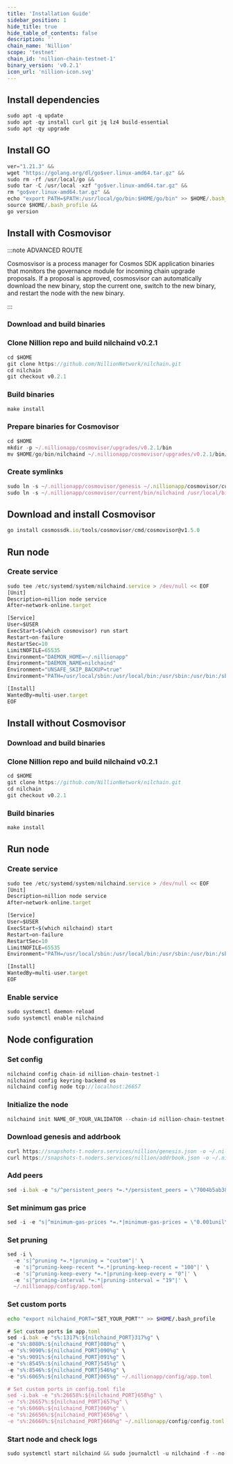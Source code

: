 ```yaml
---
title: 'Installation Guide'
sidebar_position: 1
hide_title: true
hide_table_of_contents: false
description: ''
chain_name: 'Nillion'
scope: 'testnet'
chain_id: 'nillion-chain-testnet-1'
binary_version: 'v0.2.1'
icon_url: 'nillion-icon.svg'
---
```



<PageTitle
  iconUrl="img/nillion-icon.svg"
  title="Nillion Installation Guide"
  chainId="nillion-chain-testnet-1"
  version="v0.2.1"
/>

## Install dependencies

```js
sudo apt -q update
sudo apt -qy install curl git jq lz4 build-essential
sudo apt -qy upgrade
```

## Install GO

```js
ver="1.21.3" &&
wget "https://golang.org/dl/go$ver.linux-amd64.tar.gz" &&
sudo rm -rf /usr/local/go &&
sudo tar -C /usr/local -xzf "go$ver.linux-amd64.tar.gz" &&
rm "go$ver.linux-amd64.tar.gz" &&
echo "export PATH=$PATH:/usr/local/go/bin:$HOME/go/bin" >> $HOME/.bash_profile &&
source $HOME/.bash_profile &&
go version
```

## Install with Cosmovisor

:::note ADVANCED ROUTE

Cosmosvisor is a process manager for Cosmos SDK application binaries that monitors the governance module for incoming chain upgrade proposals. If a proposal is approved, cosmosvisor can automatically download the new binary, stop the current one, switch to the new binary, and restart the node with the new binary.

:::

### Download and build binaries

### Clone Nillion repo and build nilchaind v0.2.1

```js
cd $HOME
git clone https://github.com/NillionNetwork/nilchain.git
cd nilchain
git checkout v0.2.1
```

### Build binaries

```js
make install
```

### Prepare binaries for Cosmovisor

```js
cd $HOME
mkdir -p ~/.nillionapp/cosmovisor/upgrades/v0.2.1/bin
mv $HOME/go/bin/nilchaind ~/.nillionapp/cosmovisor/upgrades/v0.2.1/bin/
```

### Create symlinks

```js
sudo ln -s ~/.nillionapp/cosmovisor/genesis ~/.nillionapp/cosmovisor/current -f
sudo ln -s ~/.nillionapp/cosmovisor/current/bin/nilchaind /usr/local/bin/nilchaind -f
```

## Download and install Cosmovisor

```js
go install cosmossdk.io/tools/cosmovisor/cmd/cosmovisor@v1.5.0
```

## Run node

### Create service

```js
sudo tee /etc/systemd/system/nilchaind.service > /dev/null << EOF
[Unit]
Description=nillion node service
After=network-online.target

[Service]
User=$USER
ExecStart=$(which cosmovisor) run start
Restart=on-failure
RestartSec=10
LimitNOFILE=65535
Environment="DAEMON_HOME=~/.nillionapp"
Environment="DAEMON_NAME=nilchaind"
Environment="UNSAFE_SKIP_BACKUP=true"
Environment="PATH=/usr/local/sbin:/usr/local/bin:/usr/sbin:/usr/bin:/sbin:/bin:/usr/games:/usr/local/games:/snap/bin:~/.nillionapp/cosmovisor/current/bin"

[Install]
WantedBy=multi-user.target
EOF
```

## Install without Cosmovisor

### Download and build binaries

### Clone Nillion repo and build nilchaind v0.2.1

```js
cd $HOME
git clone https://github.com/NillionNetwork/nilchain.git
cd nilchain
git checkout v0.2.1
```

### Build binaries

```js
make install
```

## Run node

### Create service

```js
sudo tee /etc/systemd/system/nilchaind.service > /dev/null << EOF
[Unit]
Description=nillion node service
After=network-online.target

[Service]
User=$USER
ExecStart=$(which nilchaind) start
Restart=on-failure
RestartSec=10
LimitNOFILE=65535
Environment="PATH=/usr/local/sbin:/usr/local/bin:/usr/sbin:/usr/bin:/sbin:/bin:/usr/games:/usr/local/games:/snap/bin"

[Install]
WantedBy=multi-user.target
EOF
```

### Enable service

```js
sudo systemctl daemon-reload
sudo systemctl enable nilchaind
```

## Node configuration

### Set config

```js
nilchaind config chain-id nillion-chain-testnet-1
nilchaind config keyring-backend os
nilchaind config node tcp://localhost:26657
```

### Initialize the node

```js
nilchaind init NAME_OF_YOUR_VALIDATOR --chain-id nillion-chain-testnet-1
```

### Download genesis and addrbook

```js
curl https://snapshots-t.noders.services/nillion/genesis.json -o ~/.nillionapp/config/genesis.json
curl https://snapshots-t.noders.services/nillion/addrbook.json -o ~/.nillionapp/config/addrbook.json
```

### Add peers

```js
sed -i.bak -e "s/^persistent_peers *=.*/persistent_peers = \"7004b5ab387d27ba449b07a19a0a3af431bebb3d@nillion-t-rpc.noders.services:29856\"/" ~/.nillionapp/config/config.toml
```

### Set minimum gas price

```js
sed -i -e "s|^minimum-gas-prices *=.*|minimum-gas-prices = \"0.001unil\"|" ~/.nillionapp/config/app.toml
```

### Set pruning

```js
sed -i \
  -e 's|^pruning *=.*|pruning = "custom"|' \
  -e 's|^pruning-keep-recent *=.*|pruning-keep-recent = "100"|' \
  -e 's|^pruning-keep-every *=.*|pruning-keep-every = "0"|' \
  -e 's|^pruning-interval *=.*|pruning-interval = "19"|' \
  ~/.nillionapp/config/app.toml
```

### Set custom ports

```bash
echo "export nilchaind_PORT="SET_YOUR_PORT"" >> $HOME/.bash_profile
```

```js
# Set custom ports in app.toml
sed -i.bak -e "s%:1317%:${nilchaind_PORT}317%g" \
-e "s%:8080%:${nilchaind_PORT}080%g" \
-e "s%:9090%:${nilchaind_PORT}090%g" \
-e "s%:9091%:${nilchaind_PORT}091%g" \
-e "s%:8545%:${nilchaind_PORT}545%g" \
-e "s%:8546%:${nilchaind_PORT}546%g" \
-e "s%:6065%:${nilchaind_PORT}065%g" ~/.nillionapp/config/app.toml

# Set custom ports in config.toml file
sed -i.bak -e "s%:26658%:${nilchaind_PORT}658%g" \
-e "s%:26657%:${nilchaind_PORT}657%g" \
-e "s%:6060%:${nilchaind_PORT}060%g" \
-e "s%:26656%:${nilchaind_PORT}656%g" \
-e "s%:26660%:${nilchaind_PORT}660%g" ~/.nillionapp/config/config.toml
```

### Start node and check logs

```js
sudo systemctl start nilchaind && sudo journalctl -u nilchaind -f --no-hostname -o cat
```
